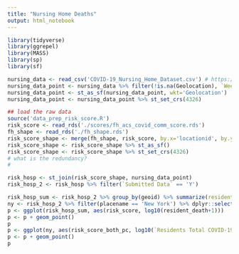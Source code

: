 ```yaml
---
title: "Nursing Home Deaths"
output: html_notebook
---
```


```r
library(tidyverse)
library(ggrepel)
library(MASS)
library(sp)
library(sf)

nursing_data <- read_csv('COVID-19_Nursing_Home_Dataset.csv') # https://data.cms.gov/stories/s/COVID-19-Nursing-Home-Data/bkwz-xpvg
nursing_data_point <- nursing_data %>% filter(!is.na(Geolocation), `Week Ending` == '05/31/2020')
nursing_data_point <- st_as_sf(nursing_data_point, wkt='Geolocation')
nursing_data_point <- nursing_data_point %>% st_set_crs(4326)
```

```r
## load the raw data
source('data_prep_risk_score.R')
risk_score <- read_rds('./scores/fh_acs_covid_comm_score.rds')
fh_shape <- read_rds('./fh_shape.rds')
risk_score_shape <- merge(fh_shape, risk_score, by.x='locationid', by.y='geoid')
risk_score_shape <- risk_score_shape %>% st_as_sf() 
risk_score_shape <- risk_score_shape %>% st_set_crs(4326)
# what is the redundancy?
#

risk_hosp <- st_join(risk_score_shape, nursing_data_point)
risk_hosp_2 <- risk_hosp %>% filter(`Submitted Data` == 'Y')
```


```r

risk_hosp_sum <- risk_hosp_2 %>% group_by(geoid) %>% summarize(resident_death=sum(`Residents Total COVID-19 Deaths`), risk_score=mean(risk_score_both_pc))
ny <- risk_hosp_2 %>% filter(placename == 'New York') %>% dplyr::select(`Residents Total COVID-19 Deaths`, `Provider Name`, `Provider City`, geoid, `Provider Zip Code`, risk_score_both_pc)
p <- ggplot(risk_hosp_sum, aes(risk_score, log10(resident_death+1)))
p <- p + geom_point()
p
p <- ggplot(ny, aes(risk_score_both_pc, log10(`Residents Total COVID-19 Deaths`+1)))
p <- p + geom_point()
p


```